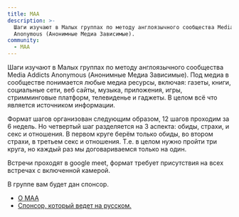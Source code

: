 ```yaml
---
title: MAA
description: >-
  Шаги изучают в Малых группах по методу англоязычного сообщества Media Addicts
  Anonymous (Анонимные Медиа Зависимые). 
community:
  - MAA
---
```

Шаги изучают в Малых группах по методу англоязычного сообщества Media Addicts Anonymous (Анонимные Медиа Зависимые). Под медиа в сообществе понимается любые медиа ресурсы, включая: газеты, книги, социальные сети, веб сайты, музыка, приложения, игры, стримминговые платформ, телевиденье и гаджеты. В целом всё что является источником информации.

Формат шагов организован следующим образом, 12 шагов проходим за 6 недель. Но четвертый шаг разделяется на 3 аспекта: обиды, страхи, и секс и отношения. В первом круге берём только обиды, во втором страхи, в третьем секс и отношения. Т.е. в целом нужно пройти три круга, но каждый раз мы договариваемся только на один.

Встречи проходят в google meet, формат требует присутствия на всех встречах с включенной камерой. 

В группе вам будет дан спонсор.

* [О MAA](https://www.mediaaddictsanonymous.org/aboutmaa)
* [Спонсор, который ведет на русском.](https://t.me/Si001)
